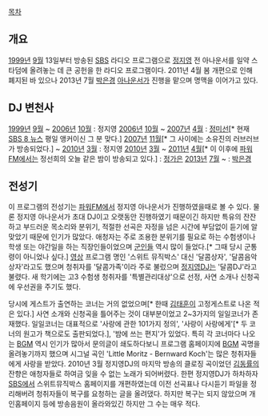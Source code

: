 [[목차]]

== 개요 ==
[[1999년]] [[9월]] 13일부터 방송된 [[SBS]] 라디오 프로그램으로 [[정지영]] 전 아나운서를 일약 스타덤에 올려놓는 데 큰 공헌을 한 라디오 프로그램이다. 2011년 4월 봄 개편으로 인해 폐지된 바 있으나 2013년 7월 [[박은경]] [[아나운서]]가 진행을 맡으며 명맥을 이어가고 있다.

== DJ 변천사 ==
[[1999년]] [[9월]] ~ [[2006년]] [[10월]] : 정지영
[[2006년]] [[10월]] ~ [[2007년]] [[4월]] : [[정미선]][* 현재 [[SBS 8 뉴스]] 평일 앵커이신 그 분 맞다.]
[[2007년]] [[11월]][* 그 사이에는 소유진의 러브러브가 방송되었다.] ~ [[2010년]] [[3월]] : 정지영
[[2010년]] [[3월]] ~ [[2011년]] [[4월]][* 이 이후에 [[파워FM]]에서는  정선희의 오늘 같은 밤이 방송되고 있다.] : [[정가은]]
[[2013년]] [[7월]] ~ : [[박은경]]

== 전성기 ==
이 프로그램의 전성기는 [[파워FM]]에서 정지영 아나운서가 진행하였을때로 볼 수 있다. 물론 정지영 아나운서가 초대 DJ이고 오랫동안 진행하였기 때문이긴 하지만 특유의 잔잔하고 부드러운 목소리와 분위기, 적절한 선곡은 자정을 넘은 시간에 부담없이 듣기에 알맞았기 때문에 인기가 많았다. 애청자는 주로 조용한 분위기를 필요로 하는 수험생이나 학생 또는 야간일을 하는 직장인들이었으며 [[군인]]들 역시 많이 들었다.[* 그때 당시 군통령이 아니었나 싶다.]  [http://www.youtube.com/watch?v=QqhBPN-N458 영상] 
프로그램 명인 '스위트 뮤직박스' 대신 '달콤상자', '달콤음악상자'라고도 했으며 청취자를 '달콤가족'이라 주로 불렀으며 [[정지영]]DJ는 '달콤DJ'라고 불렸다. 새 학기에는 고3 수험생 청취자를 '특별관리대상'으로 선정, 사연 소개나 신청곡에 우선권을 주기도 했다. 

당시에 게스트가 출연하는 코너는 거의 없었으며[* 한때 [[김태훈]]이 고정게스트로 나온 적은 있다.] 사연 소개와 신청곡을 틀어주는 것이 대부분이었고 2~3가지의 일일코너가 존재했다. 
일일코너는 대표적으로 '사랑에 관한 101가지 정의', '사랑이 사랑에게'[* 두 코너의 원고가 책으로도 출판되었다.], '밤에 쓰는 편지'가 있었다.
특히 각 코너마다 나오는 [[BGM]] 역시 인기가 많아서 문의글이 쇄도하다보니 프로그램 홈페이지에 [[BGM]] 곡명을 올려놓기까지 했으며 시그널 곡인 'Little Moritz - Bernward Koch'는 많은 청취자들에게 사랑을 받았다.
2010년 3월 정지영DJ의 마지막 방송의 클로징 곡이었던 [[김동률]]의 잔향은 애청자들로 하여금 잊을 수 없는 노래가 되어버렸다. 한편 정지영DJ가 하차하자 [[SBS]]에서 스위트뮤직박스 홈페이지를 개편하였는데 이전 선곡표나 다시듣기 파일을 정리해버려 청취자들이 복구를 요청하는 글을 올려댔다. 하지만 복구는 되지 않았으며 개인홈페이지 등에 방송음원이 올라와있긴 하지만 그 수는 매우 적다.
